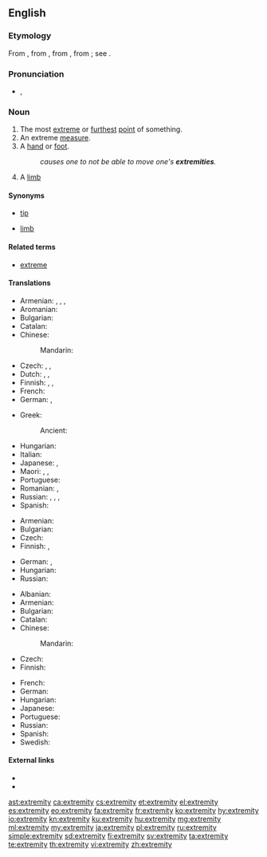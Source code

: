 ==English==

===Etymology===
From {{etyl|enm|en}} {{m|enm|extremite}}, from {{etyl|fro|en}} {{m|fro|extremite}}, from {{etyl|la|en}} {{m|la|extremitas||the extremity or end}}, from {{m|la|extremis||furthest, extreme}}; see {{m|en|extreme}}.

===Pronunciation===
* {{enPR|ĭkstrĕ'mĭtē}}, {{IPA|/ɪkˈstrɛmɪti/|lang=en}}

===Noun===
{{en-noun|extremities}}

# The most [[extreme]] or [[far|furthest]] [[point]] of something.
# An extreme [[measure]].
# A [[hand]] or [[foot]].
#: ''{{w|Guillain–Barré syndrome}} causes one to not be able to move one's '''extremities'''.''
# A [[limb]] {{gloss|major appendage of human or animal such as a leg an arm or a wing}}

====Synonyms====
* {{sense|furthest point of something}} [[tip]]
* {{sense|major appendage of human or animal}} [[limb]]

====Related terms====
* [[extreme]]

====Translations====
{{trans-top|furthest point}}
* Armenian: {{t+|hy|ծայր}}, {{t+|hy|եզր}}, {{t+|hy|վերջ}}, {{t|hy|վերջավորություն}}
* Aromanian: {{t|rup|capit}}
* Bulgarian: {{t+|bg|край|m|sc=Cyrl}}
* Catalan: {{t+|ca|extremitat|f}}
* Chinese:
*: Mandarin: {{t+|cmn|末端|tr=mòduān|sc=Hani}}
* Czech: {{t+|cs|kraj|m}}, {{t+|cs|konec|m}}, {{t+|cs|okraj|m}}
* Dutch: {{t+|nl|uiterste|n}}, {{t+|nl|extremiteit|f}}, {{t+|nl|uiteinde|n}}
* Finnish: {{t|fi|ääripää}}, {{t|fi|ääriraja}}, {{t+|fi|ääri}}
* French: {{t+|fr|extrémité|f}}
* German: {{t+|de|Extremität|f}}, {{t|de|äußerstes Ende|n}}
{{trans-mid}}
* Greek:
*: Ancient: {{t|grc|ἄκρον|n}}
* Hungarian: {{t+|hu|véglet}}
* Italian: {{t+|it|estremità|f}}
* Japanese: {{t|ja|果て|tr=はて, hate}}, {{t|ja|末端|tr=まったん, mattan}}
* Maori: {{t|mi|more}}, {{t|mi|tōpito}}, {{t|mi|pito}}
* Portuguese: {{t+|pt|extremidade|f}}
* Romanian: {{t+|ro|capăt}}, {{t+|ro|extremitate}}
* Russian: {{t+|ru|край|m}}, {{t+|ru|оконе́чность|f}}, {{t+|ru|коне́ц|m}}, {{t+|ru|ко́нчик|m}}
* Spanish: {{t+|es|extremidad|f}}
{{trans-bottom}}

{{trans-top|extreme measure}}
* Armenian: {{t+|hy|ծայրահեղություն}}
* Bulgarian: {{t+|bg|крайност|f|sc=Cyrl}}
* Czech: {{t|cs|krajnost|f}}
* Finnish: {{t+|fi|äärimmäisyys}}, {{t|fi|äärimitta}}
{{trans-mid}}
* German: {{t|de|Äußerste|n}}, {{t|de|Extremste|n}}
* Hungarian: {{t+|hu|szélsőség}}
* Russian: {{t+|ru|кра́йность|f}}
{{trans-bottom}}

{{trans-top|hand or foot}}
* Albanian: {{t+|sq|gjymtyrë|f}}
* Armenian: {{t|hy|վերջավորություն}}
* Bulgarian: {{t|bg|крайник|m|sc=Cyrl}}
* Catalan: {{t+|ca|extremitat|f}}
* Chinese:
*: Mandarin: {{t+|cmn|四肢|tr=sìzhī|sc=Hani}} {{qualifier|the four limbs of the body}}
* Czech: {{t+|cs|končetina|f}}
* Finnish: {{t+|fi|raaja}}
{{trans-mid}}
* French: {{t+|fr|extrémité|f}}
* German: {{t+|de|Extremität|f}}
* Hungarian: {{t+|hu|végtag}}
* Japanese: {{t+|ja|四肢|tr=しし, shishi|sc=Jpan}} {{qualifier|the four limbs of the body}}
* Portuguese: {{t+|pt|extremidade|f}}
* Russian: {{t+|ru|коне́чность|f}}
* Spanish: {{t+|es|extremidad|f}}
* Swedish: {{t+|sv|extremitet|c}}
{{trans-bottom}}

{{trans-see|limb}}

====External links====
* {{R:Webster 1913}}
* {{R:Century 1911}}

[[ast:extremity]]
[[ca:extremity]]
[[cs:extremity]]
[[et:extremity]]
[[el:extremity]]
[[es:extremity]]
[[eo:extremity]]
[[fa:extremity]]
[[fr:extremity]]
[[ko:extremity]]
[[hy:extremity]]
[[io:extremity]]
[[kn:extremity]]
[[ku:extremity]]
[[hu:extremity]]
[[mg:extremity]]
[[ml:extremity]]
[[my:extremity]]
[[ja:extremity]]
[[pl:extremity]]
[[ru:extremity]]
[[simple:extremity]]
[[sd:extremity]]
[[fi:extremity]]
[[sv:extremity]]
[[ta:extremity]]
[[te:extremity]]
[[th:extremity]]
[[vi:extremity]]
[[zh:extremity]]